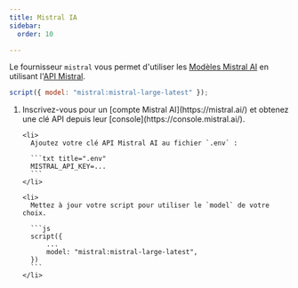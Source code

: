 ```yaml
---
title: Mistral IA
sidebar:
  order: 10

---
```



Le fournisseur `mistral` vous permet d'utiliser les [Modèles Mistral AI](https://mistral.ai/technology/#models)
en utilisant l'[API Mistral](https://docs.mistral.ai/).

```js "mistral:"
script({ model: "mistral:mistral-large-latest" });
```

<Steps>
  <ol>
    <li>
      Inscrivez-vous pour un [compte Mistral AI](https://mistral.ai/)
      et obtenez une clé API depuis leur [console](https://console.mistral.ai/).
    </li>

    <li>
      Ajoutez votre clé API Mistral AI au fichier `.env` :

      ```txt title=".env"
      MISTRAL_API_KEY=...
      ```
    </li>

    <li>
      Mettez à jour votre script pour utiliser le `model` de votre choix.

      ```js
      script({
          ...
          model: "mistral:mistral-large-latest",
      })
      ```
    </li>
  </ol>
</Steps>

<LLMProviderFeatures provider="mistral" />
